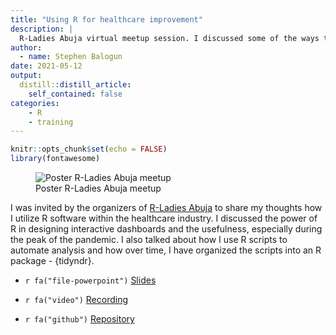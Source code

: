 ```yaml
---
title: "Using R for healthcare improvement"
description: |
  R-Ladies Abuja virtual meetup session. I discussed some of the ways that I use R to improve public health programs.
author:
  - name: Stephen Balogun
date: 2021-05-12
output:
  distill::distill_article:
    self_contained: false
categories:
    - R
    - training
---
```


```r
knitr::opts_chunk$set(echo = FALSE)
library(fontawesome)
```


![Poster R-Ladies Abuja meetup](poster.png)

I was invited by the organizers of [R-Ladies Abuja](https://www.meetup.com/rladies-abuja/events/277486120/) to share my thoughts how I utilize R software within the healthcare industry. I discussed the power of R in designing interactive dashboards and the usefulness, especially during the peak of the pandemic. I also talked about how I use R scripts to automate analysis and how over time, I have organized the scripts into an R package - {tidyndr}.

*   `r fa("file-powerpoint")` [Slides](https://stephenbalogun.github.io/abuja_r_ladies/using_r_for_healthcare_improvement2.html#1)
    
    
*   `r fa("video")` [Recording](https://www.youtube.com/watch?v=yjZiZRnfdLU)


*   `r fa("github")` [Repository](https://github.com/stephenbalogun/abuja_r_ladies)

    
    



